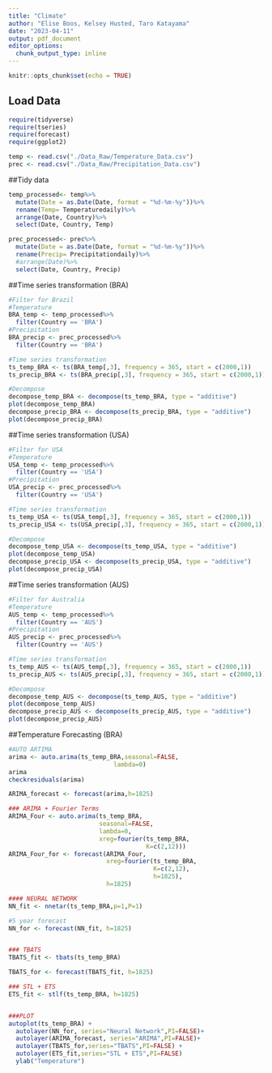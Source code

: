 ```yaml
---
title: "Climate"
author: "Elise Boos, Kelsey Husted, Taro Katayama"
date: "2023-04-11"
output: pdf_document
editor_options: 
  chunk_output_type: inline
---
```


```r
knitr::opts_chunk$set(echo = TRUE)
```

## Load Data

```r
require(tidyverse)
require(tseries)
require(forecast)
require(ggplot2)

temp <- read.csv("./Data_Raw/Temperature_Data.csv")
prec <- read.csv("./Data_Raw/Precipitation_Data.csv")
```


##Tidy data

```r
temp_processed<- temp%>%
  mutate(Date = as.Date(Date, format = "%d-%m-%y"))%>%
  rename(Temp= Temperaturedaily)%>%
  arrange(Date, Country)%>%
  select(Date, Country, Temp)

prec_processed<- prec%>%
  mutate(Date = as.Date(Date, format = "%d-%m-%y"))%>%
  rename(Precip= Precipitationdaily)%>%
  #arrange(Date)%>%
  select(Date, Country, Precip)
```


##Time series transformation (BRA)

```r
#Filter for Brazil 
#Temperature
BRA_temp <- temp_processed%>%
  filter(Country == 'BRA')
#Precipitation
BRA_precip <- prec_processed%>%
  filter(Country == 'BRA')

#Time series transformation
ts_temp_BRA <- ts(BRA_temp[,3], frequency = 365, start = c(2000,1))
ts_precip_BRA <- ts(BRA_precip[,3], frequency = 365, start = c(2000,1))

#Decompose
decompose_temp_BRA <- decompose(ts_temp_BRA, type = "additive")
plot(decompose_temp_BRA)
decompose_precip_BRA <- decompose(ts_precip_BRA, type = "additive")
plot(decompose_precip_BRA)
```


##Time series transformation (USA)

```r
#Filter for USA
#Temperature
USA_temp <- temp_processed%>%
  filter(Country == 'USA')
#Precipitation
USA_precip <- prec_processed%>%
  filter(Country == 'USA')

#Time series transformation
ts_temp_USA <- ts(USA_temp[,3], frequency = 365, start = c(2000,1))
ts_precip_USA <- ts(USA_precip[,3], frequency = 365, start = c(2000,1))

#Decompose
decompose_temp_USA <- decompose(ts_temp_USA, type = "additive")
plot(decompose_temp_USA)
decompose_precip_USA <- decompose(ts_precip_USA, type = "additive")
plot(decompose_precip_USA)
```


##Time series transformation (AUS)

```r
#Filter for Australia
#Temperature
AUS_temp <- temp_processed%>%
  filter(Country == 'AUS')
#Precipitation
AUS_precip <- prec_processed%>%
  filter(Country == 'AUS')

#Time series transformation
ts_temp_AUS <- ts(AUS_temp[,3], frequency = 365, start = c(2000,1))
ts_precip_AUS <- ts(AUS_precip[,3], frequency = 365, start = c(2000,1))

#Decompose
decompose_temp_AUS <- decompose(ts_temp_AUS, type = "additive")
plot(decompose_temp_AUS)
decompose_precip_AUS <- decompose(ts_precip_AUS, type = "additive")
plot(decompose_precip_AUS)
```

##Temperature Forecasting (BRA)
```r
#AUTO ARTIMA
arima <- auto.arima(ts_temp_BRA,seasonal=FALSE, 
                             lambda=0)
arima
checkresiduals(arima)

ARIMA_forecast <- forecast(arima,h=1825)

### ARIMA + Fourier Terms
ARIMA_Four <- auto.arima(ts_temp_BRA,
                         seasonal=FALSE,
                         lambda=0,
                         xreg=fourier(ts_temp_BRA,
                                      K=c(2,12)))
ARIMA_Four_for <- forecast(ARIMA_Four,
                           xreg=fourier(ts_temp_BRA,
                                        K=c(2,12),
                                        h=1825),
                           h=1825)

#### NEURAL NETWORK 
NN_fit <- nnetar(ts_temp_BRA,p=1,P=1)

#5 year forecast
NN_for <- forecast(NN_fit, h=1825)


### TBATS
TBATS_fit <- tbats(ts_temp_BRA)

TBATS_for <- forecast(TBATS_fit, h=1825)

### STL + ETS
ETS_fit <- stlf(ts_temp_BRA, h=1825)


###PLOT
autoplot(ts_temp_BRA) +
  autolayer(NN_for, series="Neural Network",PI=FALSE)+
  autolayer(ARIMA_forecast, series="ARIMA",PI=FALSE)+
  autolayer(TBATS_for,series="TBATS",PI=FALSE) +
  autolayer(ETS_fit,series="STL + ETS",PI=FALSE)
  ylab("Temperature") 

```
